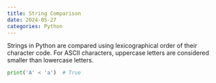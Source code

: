 ```yaml
---
title: String Comparison
date: 2024-05-27
categories: Python
---
```

Strings in Python are compared using lexicographical order of their character code. For ASCII characters, uppercase letters are considered smaller than lowercase letters.

```python
print('A' < 'a')  # True
```